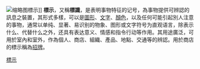 [[File:Kumgangsan_National_Park_(14720009170).jpg|缩略图]]標示]]
'''標示'''，又稱'''標識'''，是表明事物特征的记号，為事物提供可辨認的訊息之裝置，其形式多樣，可以是[[圖形|圖形]]、[[文字|文字]]、[[顏色|顏色]]，以及任何可能引起別人注意的事物，通常以单纯、显著、易识别的物象、图形或文字符号为直观语言，除表示什么、代替什么之外，还具有表达意义、情感和指令行动等作用。其用途廣泛，可用於室內和室外，作為個人、商店、組織、產品、地點、交通等的辨認。用於商店的標示稱為[[招牌|招牌]]。

{{交通標誌}}

[[Category:標示|]]